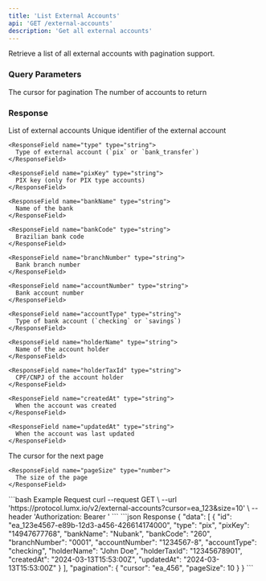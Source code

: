 ```yaml
---
title: 'List External Accounts'
api: 'GET /external-accounts'
description: 'Get all external accounts'
---
```


Retrieve a list of all external accounts with pagination support.

### Query Parameters

<ParamField query="cursor" type="string">
  The cursor for pagination
</ParamField>

<ParamField query="size" type="integer">
  The number of accounts to return
</ParamField>

### Response

<ResponseField name="data" type="array">
  List of external accounts
  <Expandable title="Toggle object">
    <ResponseField name="id" type="string">
      Unique identifier of the external account
    </ResponseField>

    <ResponseField name="type" type="string">
      Type of external account (`pix` or `bank_transfer`)
    </ResponseField>

    <ResponseField name="pixKey" type="string">
      PIX key (only for PIX type accounts)
    </ResponseField>

    <ResponseField name="bankName" type="string">
      Name of the bank
    </ResponseField>

    <ResponseField name="bankCode" type="string">
      Brazilian bank code
    </ResponseField>

    <ResponseField name="branchNumber" type="string">
      Bank branch number
    </ResponseField>

    <ResponseField name="accountNumber" type="string">
      Bank account number
    </ResponseField>

    <ResponseField name="accountType" type="string">
      Type of bank account (`checking` or `savings`)
    </ResponseField>

    <ResponseField name="holderName" type="string">
      Name of the account holder
    </ResponseField>

    <ResponseField name="holderTaxId" type="string">
      CPF/CNPJ of the account holder
    </ResponseField>

    <ResponseField name="createdAt" type="string">
      When the account was created
    </ResponseField>

    <ResponseField name="updatedAt" type="string">
      When the account was last updated
    </ResponseField>
  </Expandable>
</ResponseField>

<ResponseField name="pagination" type="object">
  <Expandable title="Toggle object">
    <ResponseField name="cursor" type="string">
      The cursor for the next page
    </ResponseField>

    <ResponseField name="pageSize" type="number">
      The size of the page
    </ResponseField>
  </Expandable>
</ResponseField>

<RequestExample>
```bash Example Request
curl --request GET \
  --url 'https://protocol.lumx.io/v2/external-accounts?cursor=ea_123&size=10' \
  --header 'Authorization: Bearer <token>'
```
</RequestExample>

<ResponseExample>
```json Response
{
  "data": [
    {
      "id": "ea_123e4567-e89b-12d3-a456-426614174000",
      "type": "pix",
      "pixKey": "14947677768",
      "bankName": "Nubank",
      "bankCode": "260",
      "branchNumber": "0001",
      "accountNumber": "1234567-8",
      "accountType": "checking",
      "holderName": "John Doe",
      "holderTaxId": "12345678901",
      "createdAt": "2024-03-13T15:53:00Z",
      "updatedAt": "2024-03-13T15:53:00Z"
    }
  ],
  "pagination": {
    "cursor": "ea_456",
    "pageSize": 10
  }
}
```
</ResponseExample> 